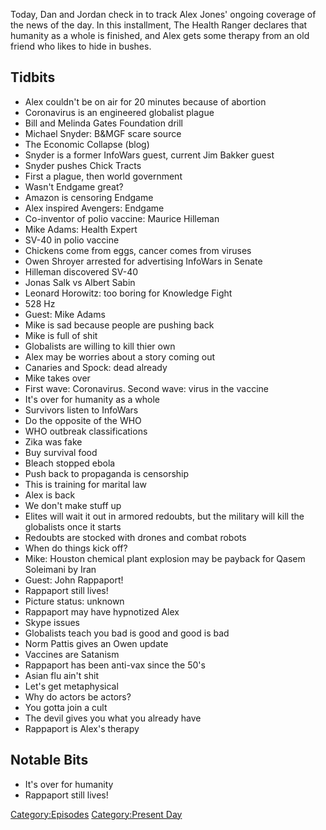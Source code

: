 {{DEFAULTSORT:
    #_EPISODE_0392:January 24, 2020
}}{{Episode
    | title           = January 24, 2020
    | caption         = Listen to this episode on [https://knowledgefight.libsyn.com/knowledge-fight-january-24-2020 Libsyn] [https://open.spotify.com/episode/0ccrcztlQI3qXciwW8dNeR Spotify]
    | episodeNumber   = 392
    | length          = 02:07:57
    | airDate         = January 27, 2020
    | coverageDate    = January 24, 2020
    | episodeType     = [[:Category:Present Day|Present Day]]
    | appearance      = [[Mike Adams]], [[Bill Gates]], [[Melinda Gates]], [[Michael Snyder]], [[Maurice Hilleman]], [[Owen Shroyer]], [[Jonas Salk]], [[Albert Sabin]], [[Leonard Horowitz]], [[Qasem Soleimani]], [[John Rappaport]], [[Norm Pattis]]
    | oocDrop         = It's over for humanity
    | previousEpisode = [[391: January 22, 2020]]
    | nextEpisode     = [[393: January 28, 2020]]
}}

{{Stub}}

Today, Dan and Jordan check in to track Alex Jones' ongoing coverage of the news of the day. In this installment, The Health Ranger declares that humanity as a whole is finished, and Alex gets some therapy from an old friend who likes to hide in bushes.

==Tidbits==

*Alex couldn't be on air for 20 minutes because of abortion
*Coronavirus is an engineered globalist plague
*Bill and Melinda Gates Foundation drill
*Michael Snyder: B&MGF scare source
*The Economic Collapse (blog)
*Snyder is a former InfoWars guest, current Jim Bakker guest
*Snyder pushes Chick Tracts
*First a plague, then world government
*Wasn't Endgame great?
*Amazon is censoring Endgame
*Alex inspired Avengers: Endgame
*Co-inventor of polio vaccine: Maurice Hilleman
*Mike Adams: Health Expert
*SV-40 in polio vaccine
*Chickens come from eggs, cancer comes from viruses
*Owen Shroyer arrested for advertising InfoWars in Senate
*Hilleman discovered SV-40
*Jonas Salk vs Albert Sabin
*Leonard Horowitz: too boring for Knowledge Fight
*528 Hz
*Guest: Mike Adams
*Mike is sad because people are pushing back
*Mike is full of shit
*Globalists are willing to kill thier own
*Alex may be worries about a story coming out
*Canaries and Spock: dead already
*Mike takes over
*First wave: Coronavirus. Second wave: virus in the vaccine
*It's over for humanity as a whole
*Survivors listen to InfoWars
*Do the opposite of the WHO
*WHO outbreak classifications
*Zika was fake
*Buy survival food
*Bleach stopped ebola
*Push back to propaganda is censorship
*This is training for marital law
*Alex is back
*We don't make stuff up
*Elites will wait it out in armored redoubts, but the military will kill the globalists once it starts
*Redoubts are stocked with drones and combat robots
*When do things kick off?
*Mike: Houston chemical plant explosion may be payback for Qasem Soleimani by Iran
*Guest: John Rappaport!
*Rappaport still lives!
*Picture status: unknown
*Rappaport may have hypnotized Alex
*Skype issues
*Globalists teach you bad is good and good is bad
*Norm Pattis gives an Owen update
*Vaccines are Satanism
*Rappaport has been anti-vax since the 50's
*Asian flu ain't shit
*Let's get metaphysical
*Why do actors be actors?
*You gotta join a cult
*The devil gives you what you already have
*Rappaport is Alex's therapy

==Notable Bits==

*It's over for humanity
*Rappaport still lives!

[[Category:Episodes]]
[[Category:Present Day]]
